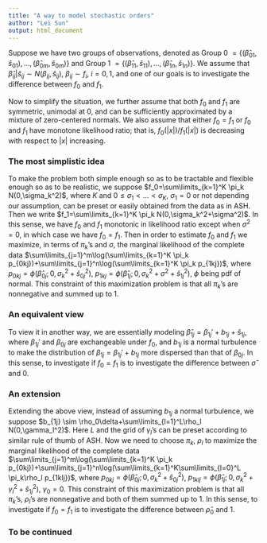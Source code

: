 ```yaml
---
title: "A way to model stochastic orders"
author: "Lei Sun"
output: html_document
---
```


Suppose we have two groups of observations, denoted as Group 0 $=\left\{(\hat\beta_{01},\hat s_{01}),\ldots,(\hat\beta_{0m},\hat s_{0m})\right\}$ and Group 1 $=\left\{(\hat\beta_{11},\hat s_{11}),\ldots,(\hat\beta_{1n},\hat s_{1n})\right\}$.  We assume that $\hat\beta_{ij}|\hat s_{ij}\sim N(\beta_{ij},\hat s_{ij})$, $\beta_{ij}\sim f_i$, $i=0, 1$, and one of our goals is to investigate the difference between $f_0$ and $f_1$.

Now to simplify the situation, we further assume that both $f_0$ and $f_1$ are symmetric, unimodal at $0$, and can be sufficiently approximated by a mixture of zero-centered normals.  We also assume that either $f_0=f_1$ or $f_0$ and $f_1$ have monotone likelihood ratio; that is, $f_0(|x|)/f_1(|x|)$ is decreasing with respect to $|x|$ increasing.

### The most simplistic idea

To make the problem both simple enough so as to be tractable and flexible enough so as to be realistic, we suppose $f_0=\sum\limits_{k=1}^K \pi_k N(0,\sigma_k^2)$, where $K$ and $0\leq\sigma_1<\ldots<\sigma_K$, $\sigma_1=0$ or not depending our assumption, can be preset or easily obtained from the data as in ASH.  Then we write $f_1=\sum\limits_{k=1}^K \pi_k N(0,\sigma_k^2+\sigma^2)$.  In this sense, we have $f_0$ and $f_1$ monotonic in likelihood ratio except when $\sigma^2=0$, in which case we have $f_0=f_1$.  Then in order to estimate $f_0$ and $f_1$ we maximize, in terms of $\pi_k$'s and $\sigma$, the marginal likelihood of the complete data $\sum\limits_{j=1}^m\log(\sum\limits_{k=1}^K \pi_k p_{0kj})+\sum\limits_{j=1}^n\log(\sum\limits_{k=1}^K \pi_k  p_{1kj})$, where $p_{0kj}=\phi(\hat\beta_{0j};0,\sigma_k^2+\hat s_{0j}^2)$, $p_{1kj}=\phi(\hat\beta_{1j};0,\sigma_k^2+\sigma^2+\hat s_{1j}^2)$, $\phi$ being pdf of normal.  This constraint of this maximization problem is that all $\pi_k$'s are nonnegative and summed up to $1$.

### An equivalent view

To view it in another way, we are essentially modeling $\hat\beta_{1j}=\beta_{1j}'+b_{1j}+\hat s_{1j}$, where $\beta_{1j}'$ and $\beta_{0j}$ are exchangeable under $f_0$, and $b_{1j}$ is a normal turbulence to make the distribution of $\beta_{1j}=\beta_{1j}'+b_{1j}$ more dispersed than that of $\beta_{0j}$.  In this sense, to investigate if $f_0=f_1$ is to investigate the difference between $\hat\sigma$ and $0$.

### An extension

Extending the above view, instead of assuming $b_{1j}$ a normal turbulence, we suppose $b_{1j} \sim \rho_0\delta+\sum\limits_{l=1}^L\rho_l N(0,\gamma_l^2)$.  Here $L$ and the grid of $\gamma_l$'s can be preset according to similar rule of thumb of ASH.  Now we need to choose $\pi_k$, $\rho_l$ to maximize the marginal likelihood of the complete data $\sum\limits_{j=1}^m\log(\sum\limits_{k=1}^K \pi_k p_{0kj})+\sum\limits_{j=1}^n\log(\sum\limits_{k=1}^K\sum\limits_{l=0}^L \pi_k\rho_l p_{1klj})$, where $p_{0kj}=\phi(\hat\beta_{0j};0,\sigma_k^2+\hat s_{0j}^2)$, $p_{1klj}=\phi(\hat\beta_{1j};0,\sigma_k^2+\gamma_l^2+\hat s_{1j}^2)$, $\gamma_0=0$.  This constraint of this maximization problem is that all $\pi_k$'s, $\rho_l$'s are nonnegative and both of them summed up to $1$.  In this sense, to investigate if $f_0=f_1$ is to investigate the difference between $\hat\rho_0$ and $1$.

### To be continued
